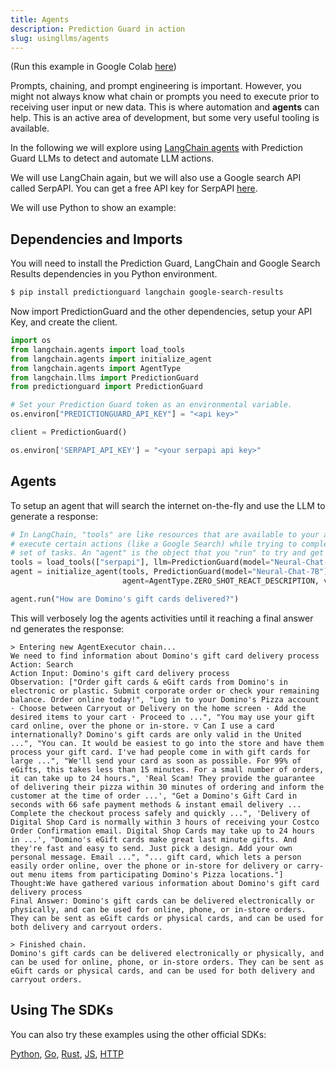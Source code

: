 ```yaml
---
title: Agents
description: Prediction Guard in action
slug: usingllms/agents
---
```


(Run this example in Google Colab
[here](https://drive.google.com/file/d/1w_pDpWh-J9N3pUXAvI2QyIDT2N4W62Gf/view?usp=sharing))

Prompts, chaining, and prompt engineering is important. However, you might not
always know what chain or prompts you need to execute prior to receiving user
input or new data. This is where automation and **agents** can help. This is an
active area of development, but some very useful tooling is available.

In the following we will explore using
[LangChain agents](https://python.langchain.com/en/latest/use_cases/personal_assistants.html)
with Prediction Guard LLMs to detect and automate LLM actions.

We will use LangChain again, but we will also use a Google search API called
SerpAPI. You can get a free API key for SerpAPI [here](https://serpapi.com/).

We will use Python to show an example:

## Dependencies and Imports

You will need to install the Prediction Guard, LangChain and Google Search Results
dependencies in you Python environment.

```bash
$ pip install predictionguard langchain google-search-results
```

Now import PredictionGuard and the other dependencies, setup your API Key, and
create the client.

```python
import os
from langchain.agents import load_tools
from langchain.agents import initialize_agent
from langchain.agents import AgentType
from langchain.llms import PredictionGuard
from predictionguard import PredictionGuard

# Set your Prediction Guard token as an environmental variable.
os.environ["PREDICTIONGUARD_API_KEY"] = "<api key>"

client = PredictionGuard()

os.environ['SERPAPI_API_KEY'] = "<your serpapi api key>"
```

## Agents

To setup an agent that will search the internet on-the-fly and use the LLM to
generate a response:

```python copy
# In LangChain, "tools" are like resources that are available to your agent to
# execute certain actions (like a Google Search) while trying to complete a
# set of tasks. An "agent" is the object that you "run" to try and get a "Final Answer."
tools = load_tools(["serpapi"], llm=PredictionGuard(model="Neural-Chat-7B"))
agent = initialize_agent(tools, PredictionGuard(model="Neural-Chat-7B"),
                         agent=AgentType.ZERO_SHOT_REACT_DESCRIPTION, verbose=True)

agent.run("How are Domino's gift cards delivered?")
```

This will verbosely log the agents activities until it reaching a final answer
nd generates the response:

```
> Entering new AgentExecutor chain...
We need to find information about Domino's gift card delivery process
Action: Search
Action Input: Domino's gift card delivery process
Observation: ["Order gift cards & eGift cards from Domino's in electronic or plastic. Submit corporate order or check your remaining balance. Order online today!", "Log in to your Domino's Pizza account · Choose between Carryout or Delivery on the home screen · Add the desired items to your cart · Proceed to ...", "You may use your gift card online, over the phone or in-store. ▽ Can I use a card internationally? Domino's gift cards are only valid in the United ...", "You can. It would be easiest to go into the store and have them process your gift card. I've had people come in with gift cards for large ...", "We'll send your card as soon as possible. For 99% of eGifts, this takes less than 15 minutes. For a small number of orders, it can take up to 24 hours.", 'Real Scam! They provide the guarantee of delivering their pizza within 30 minutes of ordering and inform the customer at the time of order ...', "Get a Domino's Gift Card in seconds with 66 safe payment methods & instant email delivery ... Complete the checkout process safely and quickly ...", 'Delivery of Digital Shop Card is normally within 3 hours of receiving your Costco Order Confirmation email. Digital Shop Cards may take up to 24 hours in ...', "Domino's eGift cards make great last minute gifts. And they're fast and easy to send. Just pick a design. Add your own personal message. Email ...", "... gift card, which lets a person easily order online, over the phone or in-store for delivery or carry-out menu items from participating Domino's Pizza locations."]
Thought:We have gathered various information about Domino's gift card delivery process
Final Answer: Domino's gift cards can be delivered electronically or physically, and can be used for online, phone, or in-store orders. They can be sent as eGift cards or physical cards, and can be used for both delivery and carryout orders.

> Finished chain.
Domino's gift cards can be delivered electronically or physically, and can be used for online, phone, or in-store orders. They can be sent as eGift cards or physical cards, and can be used for both delivery and carryout orders.
```

## Using The SDKs

You can also try these examples using the other official SDKs:

[Python](/sdk-docs/software-development-kits/sd-ks),
[Go](/sdk-docs/software-development-kits/sd-ks),
[Rust](/sdk-docs/software-development-kits/sd-ks),
[JS](/sdk-docs/software-development-kits/sd-ks),
[HTTP](/api-reference)

